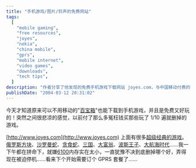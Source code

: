 ```yaml
---
title: "手机游戏/图片/铃声的免费网站"
tags:
  [
    "mobile gaming",
    "free resources",
    "joyes",
    "nokia",
    "china mobile",
    "gprs",
    "mobile internet",
    "video games",
    "downloads",
    "tech tips",
  ]
description: "作者分享了他发现的免费手机游戏下载网站 joyes.com，与中国移动付费的“百宝箱”服务相比，能够免费下载经典游戏如俄罗斯方块、沙罗曼蛇、大富翁等。文章表达了对之前花钱购买游戏的遗憾，并提到由于 Nokia 6100 内存有限导致需要选择性下载游戏的问题。"
publishDate: "2004-03-12 20:31:02"
---
```


今天才知道原来可以不用移动的"[百宝箱](http://www.chinamobile.com/YDYW/hyyw.asp?classid=1&ClassChild_ID=14&Array_ID=123)"也能下载到手机游戏，并且是免费又好玩的！突然之间很悲凉的感觉，以前付了那么多冤枉钱买那些玩了 1/10 遍就删掉的游戏。

[http://www.joyes.com](http://www.joyes.com) 上面有很多[超级经典的游戏](http://www.joyes.com/mobilegame_good.asp)。[俄罗斯方块](http://www.joyes.com/search_game.asp?class=name&key=俄罗斯方块)、[沙罗曼蛇](http://www.joyes.com/search_game.asp?class=name&key=沙罗曼蛇)、[贪食蛇](http://www.joyes.com/search_game.asp?class=name&key=贪食蛇)、[三国](http://www.joyes.com/search_game.asp?class=name&key=三国)、[大富翁](http://www.joyes.com/search_game.asp?class=name&key=大富翁)、[波斯王子](http://www.joyes.com/search_game.asp?class=name&key=波斯王子)、[大航海时代](http://www.joyes.com/search_game.asp?class=name&key=大航海时代)……我一下午都在拼命下，就嫌[6100](http://www.nokia.com/nokia/0,,4377,00.html)内存实在太小，一直犹豫不决到底删掉哪个好，弄得现在被迫停机……看来下个开始需要订个 GPRS 套餐了……
